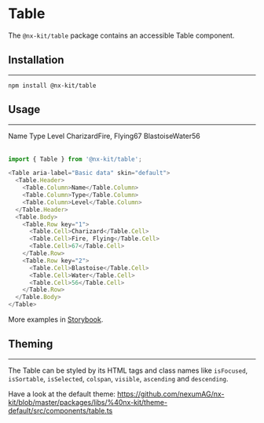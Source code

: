 
# Table

The `@nx-kit/table` package contains an accessible Table component.

## Installation
---

```text
npm install @nx-kit/table
```

## Usage
---

<Table aria-label="Basic data" skin="default">
  <Table.Header>
    <Table.Column>Name</Table.Column>
    <Table.Column>Type</Table.Column>
    <Table.Column>Level</Table.Column>
  </Table.Header>
  <Table.Body>
    <Table.Row key="1">
      <Table.Cell>Charizard</Table.Cell><Table.Cell>Fire, Flying</Table.Cell><Table.Cell>67</Table.Cell>
    </Table.Row>
    <Table.Row key="2">
      <Table.Cell>Blastoise</Table.Cell><Table.Cell>Water</Table.Cell><Table.Cell>56</Table.Cell>
    </Table.Row>
  </Table.Body>
</Table>

```javascript
import { Table } from '@nx-kit/table';

<Table aria-label="Basic data" skin="default">
  <Table.Header>
    <Table.Column>Name</Table.Column>
    <Table.Column>Type</Table.Column>
    <Table.Column>Level</Table.Column>
  </Table.Header>
  <Table.Body>
    <Table.Row key="1">
      <Table.Cell>Charizard</Table.Cell>
      <Table.Cell>Fire, Flying</Table.Cell>
      <Table.Cell>67</Table.Cell>
    </Table.Row>
    <Table.Row key="2">
      <Table.Cell>Blastoise</Table.Cell>
      <Table.Cell>Water</Table.Cell>
      <Table.Cell>56</Table.Cell>
    </Table.Row>
  </Table.Body>
</Table>
```

More examples in [Storybook](https://nexumag.github.io/nx-kit/?path=/docs/nx-kit-table--default).

## Theming
---

The Table can be styled by its HTML tags and class names like `isFocused`, `isSortable`, `isSelected`, `colspan`, `visible`, `ascending` and `descending`.

Have a look at the default theme: https://github.com/nexumAG/nx-kit/blob/master/packages/libs/%40nx-kit/theme-default/src/components/table.ts
